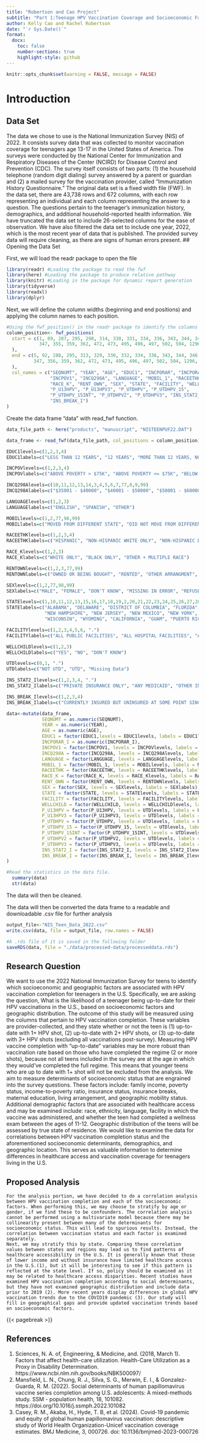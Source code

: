 ```yaml
---
title: "Robertson and Cao Project"
subtitle: "Part 1:Teenage HPV Vaccination Coverage and Socioeconomic Factors"
author: Kelly Cao and Rachel Robertson
date: "`r Sys.Date()`"
format:
  docx:
    toc: false
    number-sections: true
    highlight-style: github
---
```

```r
knitr::opts_chunk$set(warning = FALSE, message = FALSE)
```
# Introduction
## Data Set
  The data we chose to use is the National Immunization Survey (NIS) of 2022. It consists survey data that was collected to monitor vaccination coverage for teenagers age 13-17 in the United States of America. The surveys were conducted by the National Center for Immunization and Respiratory Diseases of the Center (NCIRD) for Disease Control and Prevention (CDC). The survey itself consists of two parts: (1) the household telephone (random digit dialing) survey answered by a parent or guardian and (2) a mailed survey for the vaccination provider, called “Immunization History Questionnaire.”
  The original data set is a fixed width file (FWF). In the data set, there are 43,738 rows and 672 columns, with each row representing an individual and each column representing the answer to a question. The questions pertain to the teenager’s immunization history, demographics, and additional household-reported health information. 
We have truncated the data set to include 26-selected columns for the ease of observation. We have also filtered the data set to include one year, 2022, which is the most recent year of data that is published. The provided survey data will require cleaning, as there are signs of human errors present. 
## Opening the Data Set

First, we will load the readr package to open the file
```r
library(readr) #Loading the package to read the fwf
library(here) #Loading the package to produce relative pathway
library(knitr) #Loading in the package for dynamic report generation
library(tidyverse)
library(readxl)
library(dplyr)
```


Next, we will define the column widths (beginning and end positions) and applying the column names to each position.
```r
#Using the fwf_position() in the readr package to identify the columns widths
column_position<- fwf_positions(
  start = c(1, 89, 287, 295, 298, 314, 330, 331, 334, 336, 343, 344, 345,
            347, 355, 359, 362, 472, 473, 495, 496, 497, 502, 504, 1296, 1297
  ),
  end = c(5, 92, 288, 295, 313, 329, 330, 332, 334, 336, 343, 344, 346,
          347, 356, 359, 362, 472, 473, 495, 496, 497, 502, 504, 1296, 1297
  ),
  col_names = c("SEQNUMT", "YEAR", "AGE", "EDUC1", "INCPORAR", "INCPORAR_I", 
                "INCPOV1", "INCQ298A", "LANGUAGE", "MOBIL_1", "RACEETHK", 
                "RACE_K", "RENT_OWN", "SEX", "STATE", "FACILITY", "WELLCHILD", 
                "P_U13HPV", "P_U13HPV3", "P_UTDHPV", "P_UTDHPV_15", 
                "P_UTDHPV_15INT", "P_UTDHPV2", "P_UTDHPV3", "INS_STAT2_I", 
                "INS_BREAK_I")
)

```


Create the data frame "data" with read_fwf function. 
```r
data_file_path <- here("products", "manuscript", "NISTEENPUF22.DAT")

data_frame <- read_fwf(data_file_path, col_positions = column_position)

```

```r
EDUC1levels=c(1,2,3,4)
EDUC1labels=c("LESS THAN 12 YEARS", "12 YEARS", "MORE THAN 12 YEARS, NON-COLLEGE GRAD", "COLLEGE GRADUATE")

INCPOVlevels=c(1,2,3,4)
INCPOVlabels=c("ABOVE POVERTY > $75K", "ABOVE POVERTY <= $75K", "BELOW POVERTY", "UNKNOWN")

INCQ298Alevels=c(10,11,12,13,14,3,4,5,6,7,77,8,9,99)
INCQ298Alabels=c("$35001 - $40000", "$40001 - $50000", "$50001 - $60000", "$60001 - $75000", "$75001+", "$0 - $7500", "$7501 - $10000", "$10001 - $17500", "$17501 - $20000", "$20001 - $25000", "DON'T KNOW", "$25001 - $30000", "$30001 - $35000", "REFUSED")

LANGUAGElevels=c(1,2,3)
LANGUAGElabels=c("ENGLISH", "SPANISH", "OTHER")

MOBILlevels=c(1,2,77,98,99)
MOBILlabels=c("MOVED FROM DIFFERENT STATE", "DID NOT MOVE FROM DIFFERENT STATE", "DON'T KNOW", "MISSING IN ERROR", "REFUSED")

RACEETHKlevels=c(1,2,3,4)
RACEETHKlabels=c("HISPANIC", "NON-HISPANIC WHITE ONLY", "NON-HISPANIC BLACK ONLY", "NON-HISPANIC OTHER + MULTIPLE RACE")

RACE_Klevels=c(1,2,3)
RACE_Klabels=c("WHITE ONLY", "BLACK ONLY", "OTHER + MULTIPLE RACE")

RENTOWNlevels=c(1,2,3,77,99)
RENTOWNlabels=c("OWNED OR BEING BOUGHT", "RENTED", "OTHER ARRANGMENT", "DON'T KNOW", "REFUSED")

SEXlevels=c(1,2,77,98,99)
SEXlabels=c("MALE", "FEMALE", "DON'T KNOW", "MISSING IN ERROR", "REFUSED")

STATElevels=c(1,10,11,12,13,15,16,17,18,19,2,20,21,22,23,24,25,26,27,28,29,30,31,32,33,34,35,36,37,38,39,4,40,41,42,44,45,46,47,48,49,5,50,51,53,54,55,56,6,66,72,78,8,9)
STATElabels=c("ALABAMA", "DELAWARE", "DISTRICT OF COLUMBIA", "FLORIDA", "GEORGIA", "HAWAII", "IDAHO", "ILLINOIS", "INDIANA", "IOWA", "ALASKA", "KANSAS", "KENTUCKY", "LOUISIANA", "MAINE", "MARYLAND", "MASSACHUSETTS", "MICHIGAN", "MINNESOTA", "MISSISSIPPI", "MISSOURI", "MONTANA", "NEBRASKA", "NEVADA",
              "NEW HAMPSHIRE", "NEW JERSEY", "NEW MEXICO", "NEW YORK", "NORTH CAROLINA", "NORTH DAKOTA", "OHIO", "ARIZONA", "OKLAHOMA", "OREGON", "PENNSYLVANIA", "RHODE ISLAND", "SOUTH CAROLINA", "SOUTH DAKOTA", "TENNESSEE", "TEXAS", "UTAH", "ARKANSAS", "VERMONT", "VIRGINIA", "WASHINGTON", "WEST VIRGINIA",
              "WISCONSIN", "WYOMING", "CALIFORNIA", "GUAM", "PUERTO RICO", "U.S. VIRGIN ISLANDS", "COLORADO", "CONNECTICUT")

FACILITYlevels=c(1,2,3,4,5,6, ".")
FACILITYlabels=c("ALL PUBLIC FACILITIES", "ALL HOSPITAL FACILITIES", "ALL PRIVATE FACILITIES", "ALL STD/SCHOOL/TEEN CLINICS OR OTHER FACILITIES", "MIXED", "UNKNOWN", "Missing Data")

WELLCHILDlevels=c(1,2,3)
WELLCHILDlabels=c("YES", "NO", "DON'T KNOW")

UTDlevels=c(0,1, ".")
UTDlabels=c("NOT UTD", "UTD", "Missing Data")

INS_STAT2_Ilevels=c(1,2,3,4, ".")
INS_STAT2_Ilabels=c("PRIVATE INSURANCE ONLY", "ANY MEDICAID", "OTHER INSURANCE (CHIP, IHS, MILITARY, OR OTHER, ALONE OR IN COMB. WITH PRIVATE INSURANCE)", "UNINSURED", "MISSING Data")

INS_BREAK_Ilevels=c(1,2,3,4)
INS_BREAK_Ilabels=c("CURRENTLY INSURED BUT UNINSURED AT SOME POINT SINCE AGE 11", "CURRENTLY INSURED AND NEVER UNINSURED SINCE AGE 11", "CURRENTLY UNINSURED BUT INSURED AT SOME POINT SINCE AGE 11", "CURRENTLY UNINSURED AND NEVER INSURED SINCE AGE 11")

data<-mutate(data_frame,
             SEQNUMT = as.numeric(SEQNUMT), 
             YEAR = as.numeric(YEAR),
             AGE = as.numeric(AGE),
             EDUC1 = factor(EDUC1,levels = EDUC1levels, labels = EDUC1labels),
             INCPORAR_I = as.numeric(INCPORAR_I), 
             INCPOV1 = factor(INCPOV1, levels = INCPOVlevels, labels = INCPOVlabels),
             INCQ298A = factor(INCQ298A, levels = INCQ298Alevels, labels = INCQ298Alabels),             
             LANGUAGE = factor(LANGUAGE, levels = LANGUAGElevels, labels = LANGUAGElabels),
             MOBIL_1 = factor(MOBIL_1, levels = MOBILlevels, labels = MOBILlabels),
             RACEETHK = factor(RACEETHK, levels = RACEETHKlevels, labels = RACEETHKlabels),
             RACE_K = factor(RACE_K, levels = RACE_Klevels, labels = RACE_Klabels),
             RENT_OWN = factor(RENT_OWN, levels = RENTOWNlevels, labels = RENTOWNlabels), 
             SEX = factor(SEX, levels = SEXlevels, labels = SEXlabels),
             STATE = factor(STATE, levels = STATElevels, labels = STATElabels), 
             FACILITY = factor(FACILITY, levels = FACILITYlevels, labels = FACILITYlabels),
             WELLCHILD = factor(WELLCHILD, levels = WELLCHILDlevels, labels = WELLCHILDlabels),
             P_U13HPV = factor(P_U13HPV, levels = UTDlevels, labels = UTDlabels),
             P_U13HPV3 = factor(P_U13HPV3, levels = UTDlevels, labels = UTDlabels),
             P_UTDHPV = factor(P_UTDHPV, levels = UTDlevels, labels = UTDlabels),
             P_UTDHPV_15 = factor(P_UTDHPV_15, levels = UTDlevels, labels = UTDlabels),
             P_UTDHPV_15INT = factor(P_UTDHPV_15INT, levels = UTDlevels, labels = UTDlabels),
             P_UTDHPV2 = factor(P_UTDHPV2, levels = UTDlevels, labels = UTDlabels),
             P_UTDHPV3 = factor(P_UTDHPV3, levels = UTDlevels, labels = UTDlabels),
             INS_STAT2_I = factor(INS_STAT2_I, levels = INS_STAT2_Ilevels, labels = INS_STAT2_Ilabels),
             INS_BREAK_I = factor(INS_BREAK_I, levels = INS_BREAK_Ilevels, labels = INS_BREAK_Ilabels)
)

```


```r
#Read the statistics in the data file.
  summary(data)
  str(data)
```

The data will then be cleaned. 

The data will then be converted the data frame to a readable and downloadable .csv file for further analysis
```r
output_file<-"NIS_Teen_Data_2022.csv"
write.csv(data, file = output_file, row.names = FALSE)

#A .rds file of it is saved in the following folder
saveRDS(data, file = "./data/processed-data/processeddata.rds")
```



## Research Question
  We want to use the 2022 National Immunization Survey for teens to identify which socioeconomic and geographic factors are associated with HPV vaccination completion for teenagers in the U.S. Specifically, we are asking the question, What is the likelihood of a teenager being up-to-date for their HPV vaccinations in the U.S., based on socioeconomic factors and geographic distribution. The outcome of this study will be measured using the columns that pertain to HPV vaccination completion. These variables are provider-collected, and they state whether or not the teen is (1) up-to-date with 1+ HPV shot, (2) up-to-date with 2+ HPV shots, or (3) up-to-date with 3+ HPV shots (excluding all vaccinations post-survey). Measuring HPV vaccine completion with “up-to-date” variables may be more robust than vaccination rate based on those who have completed the regime (2 or more shots), because not all teens included in the survey are at the age in which they would’ve completed the full regime. This means that younger teens who are up to date with 1+ shot will not be excluded from the analysis.
  We aim to measure determinants of socioeconomic status that are engrained into the survey questions. These factors include: family income, poverty status, income-to-poverty ratio, insurance status, insurance breaks, maternal education, living arrangement, and geographic mobility status. Additional demographic factors that are associated with healthcare access and may be examined include: race, ethnicity, language, facility in which the vaccine was administered, and whether the teen had completed a wellness exam between the ages of 11-12. Geographic distribution of the teens will be assessed by true state of residence. 
  We would like to examine the data for correlations between HPV vaccination completion status and the aforementioned socioeconomic determinants, demographics, and geographic location. This serves as valuable information to determine differences in healthcare access and vaccination coverage for teenagers living in the U.S.

## Proposed Analysis
	For the analysis portion, we have decided to do a correlation analysis between HPV vaccination completion and each of the socioeconomic factors. When performing this, we may choose to stratify by age or gender, if we find these to be confounders. The correlation analysis cannot be performed using a multivariate model because there may be collinearity present between many of the determinants for socioeconomic status. This will lead to spurious results. Instead, the correlation between vaccination status and each factor is examined separately. 
	Next, we may stratify this by state. Comparing these correlation values between states and regions may lead us to find patterns of healthcare accessibility in the U.S. It is generally known that those of lower income and without insurance have limited healthcare access in the U.S.(1), but it will be interesting to see if this pattern is reflected at the state level. If so, policy should be examined as it may be related to healthcare access disparities. Recent studies have examined HPV vaccination completion according to social determinants, but they have not examined geographic distribution and include data prior to 2019 (2). More recent years display differences in global HPV vaccination trends due to the COVID19 pandemic (3). Our study will fill in geographical gaps and provide updated vaccination trends based on socioeconomic factors.

{{< pagebreak >}}

## References
1. Sciences, N. A. of, Engineering, & Medicine, and. (2018, March 1). Factors that affect health-care utilization. Health-Care Utilization as a Proxy in Disability Determination. https://www.ncbi.nlm.nih.gov/books/NBK500097/ 
2. Mansfield, L. N., Chung, R. J., Silva, S. G., Merwin, E. I., & Gonzalez-Guarda, R. M. (2022). Social determinants of human papillomavirus vaccine series completion among U.S. adolescents: A mixed-methods study. SSM - population health, 18, 101082. https://doi.org/10.1016/j.ssmph.2022.101082
3. Casey, R. M., Akaba, H., Hyde, T. B, et al. (2024). Covid-19 pandemic and equity of global human papillomavirus vaccination: descriptive study of World Health Organization-Unicef vaccination coverage estimates. BMJ Medicine, 3, 000726. doi: 10.1136/bmjmed-2023-000726